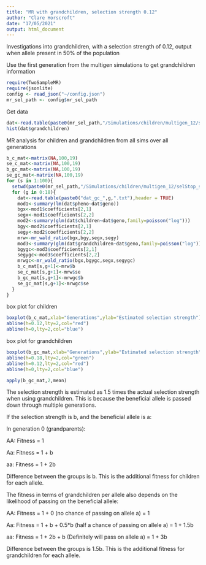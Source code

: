 ```yaml
---
title: "MR with grandchildren, selection strength 0.12"
author: "Clare Horscroft"
date: "17/05/2021"
output: html_document
---
```


Investigations into grandchildren, with a selection strength of 0.12, output when allele present in 50% of the population

Use the first generation from the multigen simulations to get grandchildren information

```r
require(TwoSampleMR)
require(jsonlite)
config <- read_json("~/config.json")
mr_sel_path <- config$mr_sel_path
```

Get data
```r
dat<-read.table(paste0(mr_sel_path,"/Simulations/children/multigen_12/selStop_sim_1/dat_gc_0.txt"),header = TRUE)
hist(dat$grandchildren)
```
MR analysis for children and grandchildren from all sims over all generations
```r
b_c_mat<-matrix(NA,100,19)
se_c_mat<-matrix(NA,100,19)
b_gc_mat<-matrix(NA,100,19)
se_gc_mat<-matrix(NA,100,19)
for (s in 1:100){
  setwd(paste0(mr_sel_path,"/Simulations/children/multigen_12/selStop_sim_",s))
  for (g in 0:18){
    dat<-read.table(paste0("dat_gc_",g,".txt"),header = TRUE)
    mod1<-summary(lm(dat$pheno~dat$geno))
    bgx<-mod1$coefficients[2,1]
    segx<-mod1$coefficients[2,2]
    mod2<-summary(glm(dat$children~dat$geno,family=poisson("log")))
    bgy<-mod2$coefficients[2,1]
    segy<-mod2$coefficients[2,2]
    mrw<-mr_wald_ratio(bgx,bgy,segx,segy)
    mod3<-summary(glm(dat$grandchildren~dat$geno,family=poisson("log")))
    bgygc<-mod3$coefficients[2,1]
    segygc<-mod3$coefficients[2,2]
    mrwgc<-mr_wald_ratio(bgx,bgygc,segx,segygc)
    b_c_mat[s,g+1]<-mrw$b
    se_c_mat[s,g+1]<-mrw$se
    b_gc_mat[s,g+1]<-mrwgc$b
    se_gc_mat[s,g+1]<-mrwgc$se
  }
}
```

box plot for children
```r
boxplot(b_c_mat,xlab="Generations",ylab="Estimated selection strength")
abline(h=0.12,lty=2,col="red")
abline(h=0,lty=2,col="blue")
```

box plot for grandchildren
```r
boxplot(b_gc_mat,xlab="Generations",ylab="Estimated selection strength")
abline(h=0.18,lty=2,col="green")
abline(h=0.12,lty=2,col="red")
abline(h=0,lty=2,col="blue")
```
```r
apply(b_gc_mat,2,mean)
```

The selection strength is estimated as 1.5 times the actual selection strength when using grandchildren. This is because the beneficial allele is passed down through multiple generations.

If the selection strength is b, and the beneficial allele is a:

In generation 0 (grandparents):

AA: Fitness = 1

Aa: Fitness = 1 + b

aa: Fitness = 1 + 2b


Difference between the groups is b. This is the additional fitness for children for each allele.

The fitness in terms of grandchildren per allele also depends on the likelihood of passing on the beneficial allele:

AA: Fitness = 1 + 0 (no chance of passing on allele a) = 1

Aa: Fitness = 1 + b + 0.5*b (half a chance of passing on allele a) = 1 + 1.5b

aa: Fitness = 1 + 2b + b (Definitely will pass on allele a) = 1 + 3b


Difference between the groups is 1.5b. This is the additional fitness for grandchildren for each allele.